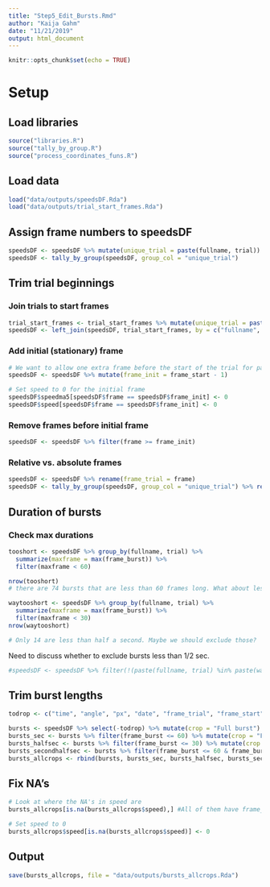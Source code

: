 ```yaml
---
title: "Step5_Edit_Bursts.Rmd"
author: "Kaija Gahm"
date: "11/21/2019"
output: html_document
---
```


```r
knitr::opts_chunk$set(echo = TRUE)
```

# Setup
## Load libraries
```r
source("libraries.R")
source("tally_by_group.R")
source("process_coordinates_funs.R")
```

## Load data
```r
load("data/outputs/speedsDF.Rda")
load("data/outputs/trial_start_frames.Rda")
```

## Assign frame numbers to speedsDF
```r
speedsDF <- speedsDF %>% mutate(unique_trial = paste(fullname, trial)) %>% as.data.frame()
speedsDF <- tally_by_group(speedsDF, group_col = "unique_trial")
```

## Trim trial beginnings
### Join trials to start frames
```r
trial_start_frames <- trial_start_frames %>% mutate(unique_trial = paste(fullname, trial))
speedsDF <- left_join(speedsDF, trial_start_frames, by = c("fullname", "trial", "unique_trial"))
```

### Add initial (stationary) frame
```r
# We want to allow one extra frame before the start of the trial for padding, so we can set the speed to 0 right before the trial starts.
speedsDF <- speedsDF %>% mutate(frame_init = frame_start - 1)

# Set speed to 0 for the initial frame
speedsDF$speedma5[speedsDF$frame == speedsDF$frame_init] <- 0
speedsDF$speed[speedsDF$frame == speedsDF$frame_init] <- 0
```

### Remove frames before initial frame
```r
speedsDF <- speedsDF %>% filter(frame >= frame_init)
```

### Relative vs. absolute frames
```r
speedsDF <- speedsDF %>% rename(frame_trial = frame)
speedsDF <- tally_by_group(speedsDF, group_col = "unique_trial") %>% rename(frame_burst = frame)
```

## Duration of bursts
### Check max durations
```r
tooshort <- speedsDF %>% group_by(fullname, trial) %>% 
  summarize(maxframe = max(frame_burst)) %>%
  filter(maxframe < 60)

nrow(tooshort)
# there are 74 bursts that are less than 60 frames long. What about less than half a sec?

waytooshort <- speedsDF %>% group_by(fullname, trial) %>% 
  summarize(maxframe = max(frame_burst)) %>%
  filter(maxframe < 30)
nrow(waytooshort)

# Only 14 are less than half a second. Maybe we should exclude those?
```

Need to discuss whether to exclude bursts less than 1/2 sec.
```r
#speedsDF <- speedsDF %>% filter(!(paste(fullname, trial) %in% paste(waytooshort$fullname, waytooshort$trial))) # Remove individual bursts that were "waytooshort".
```


## Trim burst lengths
```r
todrop <- c("time", "angle", "px", "date", "frame_trial", "frame_start", "unique_trial")

bursts <- speedsDF %>% select(-todrop) %>% mutate(crop = "Full burst")
bursts_sec <- bursts %>% filter(frame_burst <= 60) %>% mutate(crop = "First second")
bursts_halfsec <- bursts %>% filter(frame_burst <= 30) %>% mutate(crop = "First half second")
bursts_secondhalfsec <- bursts %>% filter(frame_burst <= 60 & frame_burst > 30) %>% mutate(crop = "Second half second")
bursts_allcrops <- rbind(bursts, bursts_sec, bursts_halfsec, bursts_secondhalfsec)
```

## Fix NA's
```r
# Look at where the NA's in speed are
bursts_allcrops[is.na(bursts_allcrops$speed),] #All of them have frame_burst as 1, so let's set the speed to 0. 

# Set speed to 0
bursts_allcrops$speed[is.na(bursts_allcrops$speed)] <- 0
```


## Output
```r
save(bursts_allcrops, file = "data/outputs/bursts_allcrops.Rda")
```



